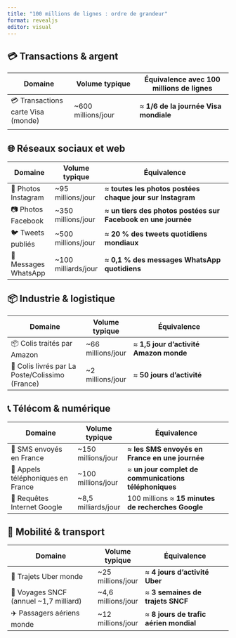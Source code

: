 ---
title: "100 millions de lignes : ordre de grandeur"
format: revealjs
editor: visual
---


## 💳 **Transactions & argent**

| Domaine                             | Volume typique                        | Équivalence avec 100 millions de lignes              |
| ----------------------------------- | ------------------------------------- | ---------------------------------------------------- |
| 💳 Transactions carte Visa (monde)  | ~600 millions/jour                    | ≈ **1/6 de la journée Visa mondiale**                |
               |



## 🌐 **Réseaux sociaux et web**

| Domaine              | Volume typique      | Équivalence                                                   |
| -------------------- | ------------------- | ------------------------------------------------------------- |
| 📸 Photos Instagram  | ~95 millions/jour   | ≈ **toutes les photos postées chaque jour sur Instagram**     |
| 📷 Photos Facebook   | ~350 millions/jour  | ≈ **un tiers des photos postées sur Facebook en une journée** |
| 🐦 Tweets publiés    | ~500 millions/jour  | ≈ **20 % des tweets quotidiens mondiaux**                     |
| 💬 Messages WhatsApp | ~100 milliards/jour | ≈ **0,1 % des messages WhatsApp quotidiens**                  |



## 📦 **Industrie & logistique**

| Domaine                                         | Volume typique              | Équivalence                                                   |
| ----------------------------------------------- | --------------------------- | ------------------------------------------------------------- |
| 📦 Colis traités par Amazon                     | ~66 millions/jour           | ≈ **1,5 jour d’activité Amazon monde**                        |
| 🚚 Colis livrés par La Poste/Colissimo (France) | ~2 millions/jour            | ≈ **50 jours d’activité**                                     |


## 📞 **Télécom & numérique**

| Domaine                           | Volume typique      | Équivalence                                           |
| --------------------------------- | ------------------- | ----------------------------------------------------- |
| 📱 SMS envoyés en France          | ~150 millions/jour  | ≈ **les SMS envoyés en France en une journée**        |
| 📡 Appels téléphoniques en France | ~100 millions/jour  | ≈ **un jour complet de communications téléphoniques** |
| 🔌 Requêtes Internet Google       | ~8,5 milliards/jour | 100 millions ≈ **15 minutes de recherches Google**    |



## 🚗 **Mobilité & transport**

| Domaine                                | Volume typique     | Équivalence                            |
| -------------------------------------- | ------------------ | -------------------------------------- |
| 🚗 Trajets Uber monde                  | ~25 millions/jour  | ≈ **4 jours d’activité Uber**          |
| 🚆 Voyages SNCF (annuel ~1,7 milliard) | ~4,6 millions/jour | ≈ **3 semaines de trajets SNCF**       |
| ✈️ Passagers aériens monde             | ~12 millions/jour  | ≈ **8 jours de trafic aérien mondial** |

